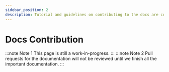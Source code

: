 ```yaml
---
sidebar_position: 2
description: Tutorial and guidelines on contributing to the docs are covered here.
---
```

# Docs Contribution
:::note Note 1
This page is still a work-in-progress.
:::
:::note Note 2
Pull requests for the documentation will not be reviewed until we finish all the important documentation.
:::
